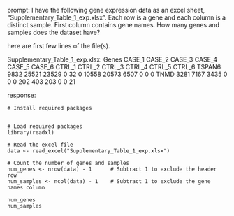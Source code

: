 prompt:
I have the following gene expression data as an excel sheet,  "Supplementary_Table_1_exp.xlsx". Each row is a gene and each column is a distinct sample. First column contains gene names. How many genes and samples does the dataset have?

here are first few lines of the file(s).

Supplementary_Table_1_exp.xlsx:
Genes	CASE_1	CASE_2	CASE_3	CASE_4	CASE_5	CASE_6	CTRL_1	CTRL_2	CTRL_3	CTRL_4	CTRL_5	CTRL_6
TSPAN6	9832	25521	23529	0	32	0	10558	20573	6507	0	0	 0
TNMD	3281	 7167	 3435	0	 0	0	  202	  403	 203	0	0	21


response:
```
# Install required packages


# Load required packages
library(readxl)

# Read the excel file
data <- read_excel("Supplementary_Table_1_exp.xlsx")

# Count the number of genes and samples
num_genes <- nrow(data) - 1      # Subtract 1 to exclude the header row
num_samples <- ncol(data) - 1    # Subtract 1 to exclude the gene names column

num_genes
num_samples
```

